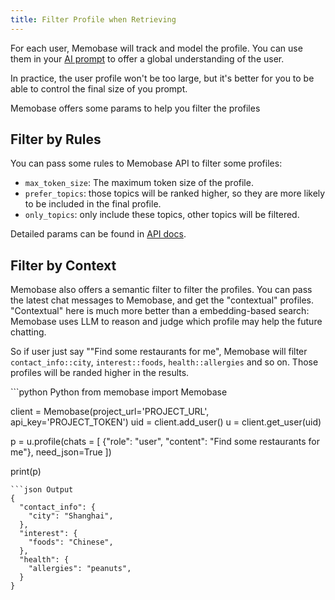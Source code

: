 ```yaml
---
title: Filter Profile when Retrieving
---
```

For each user, Memobase will track and model the profile.
You can use them in your [AI prompt](/features/context) to offer a global understanding of the user.

In practice, the user profile won't be too large, 
but it's better for you to be able to control the final size of you prompt.

Memobase offers some params to help you filter the profiles

## Filter by Rules
You can pass some rules to Memobase API to filter some profiles:
- `max_token_size`: The maximum token size of the profile.
- `prefer_topics`: those topics will be ranked higher, so they are more likely to be included in the final profile.
- `only_topics`: only include these topics, other topics will be filtered.

Detailed params can be found in [API docs](/api-reference/profiles/profile).

## Filter by Context
Memobase also offers a semantic filter to filter the profiles.
You can pass the latest chat messages to Memobase, and get the "contextual" profiles.
"Contextual" here is much more better than a embedding-based search:
Memobase uses LLM to reason and judge which profile may help the future chatting.

So if user just say ""Find some restaurants for me", 
Memobase will filter `contact_info::city`, `interest::foods`, `health::allergies` and so on.
Those profiles will be randed higher in the results.

<CodeGroup>
```python Python
from memobase import Memobase

client = Memobase(project_url='PROJECT_URL', api_key='PROJECT_TOKEN')
uid = client.add_user()
u = client.get_user(uid)

p = u.profile(chats = [
  {"role": "user", "content": "Find some restaurants for me"},
  need_json=True
])

print(p)
```
```json Output
{
  "contact_info": {
    "city": "Shanghai",
  },
  "interest": {
    "foods": "Chinese",
  },
  "health": {
    "allergies": "peanuts",
  }
}
```
</CodeGroup>
